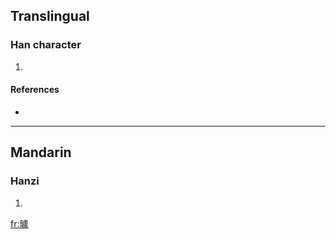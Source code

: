 ==Translingual==

===Han character===
{{Han char|rn=72|rad=日|as=16|sn=20|four=|canj=日卜心廿 (AYPT)}}

# {{defn|Han|sort=日16}}

====References====
* {{Han ref|kx=0501.320|dkj=14252|dj=0872.050|hdz=21541.160|uh=66E5|ud=26341}}

----

==Mandarin==

===Hanzi===
{{cmn-hanzi|pin=[[lú]] ([[lu2]])|wg=lu<sup>2</sup>}}

# {{defn|Mandarin|sort=日16}}

[[fr:曥]]